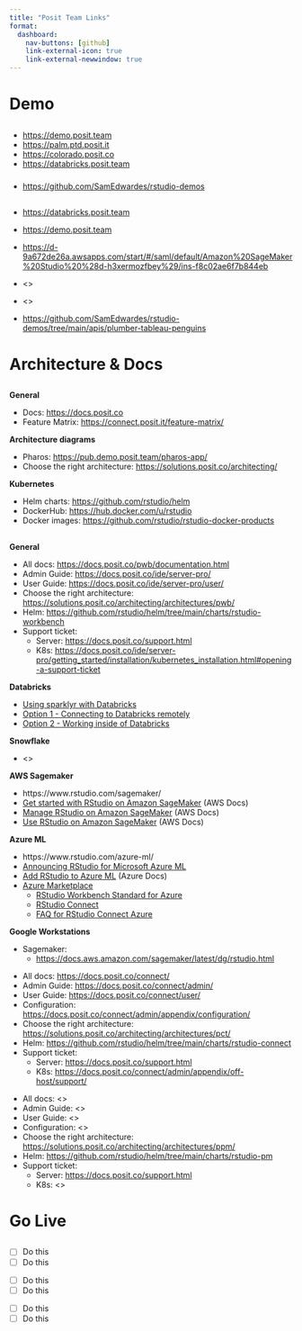 ```yaml
--- 
title: "Posit Team Links"
format: 
  dashboard:
    nav-buttons: [github]
    link-external-icon: true
    link-external-newwindow: true
---
```


# Demo

##

###

::: {.card title='Demo Environments'}
- <https://demo.posit.team>
- <https://palm.ptd.posit.it>
- <https://colorado.posit.co>
- <https://databricks.posit.team>
:::

###

::: {.card title='Code Examples'}
- <https://github.com/SamEdwardes/rstudio-demos>
:::

## {.tabset}

:::{.card title="Databricks"}
- <https://databricks.posit.team>
:::

:::{.card title="Snowflake"}
- <https://demo.posit.team>
:::

:::{.card title="Sagemaker"}
- <https://d-9a672de26a.awsapps.com/start/#/saml/default/Amazon%20SageMaker%20Studio%20%28d-h3xermozfbey%29/ins-f8c02ae6f7b844eb>
:::

:::{.card title="Azure ML"}
- <>
:::

:::{.card title="Google Workstations"}
- <>
:::

:::{.card title="Tableau"}
- <https://github.com/SamEdwardes/rstudio-demos/tree/main/apis/plumber-tableau-penguins>
:::

# Architecture & Docs

##

:::{.card title="General Docs"}

**General**

- Docs: <https://docs.posit.co>
- Feature Matrix: <https://connect.posit.it/feature-matrix/>

**Architecture diagrams**

- Pharos: <https://pub.demo.posit.team/pharos-app/>
- Choose the right architecture: <https://solutions.posit.co/architecting/>

**Kubernetes**

- Helm charts: <https://github.com/rstudio/helm>
- DockerHub: <https://hub.docker.com/u/rstudio>
- Docker images: <https://github.com/rstudio/rstudio-docker-products>
:::

## {.tabset}

:::{.card title="Workbench Docs"}
**General**

- All docs: <https://docs.posit.co/pwb/documentation.html>
- Admin Guide: <https://docs.posit.co/ide/server-pro/>
- User Guide: <https://docs.posit.co/ide/server-pro/user/>
- Choose the right architecture: <https://solutions.posit.co/architecting/architectures/pwb/>
- Helm: <https://github.com/rstudio/helm/tree/main/charts/rstudio-workbench>
- Support ticket:
    - Server: <https://docs.posit.co/support.html>
    - K8s: <https://docs.posit.co/ide/server-pro/getting_started/installation/kubernetes_installation.html#opening-a-support-ticket>

**Databricks**

- [Using sparklyr with Databricks](https://spark.rstudio.com/deployment/databricks-cluster.html)
- [Option 1 - Connecting to Databricks remotely](https://spark.rstudio.com/deployment/databricks-cluster-remote.html)
- [Option 2 - Working inside of Databricks](https://spark.rstudio.com/deployment/databricks-cluster-local.html)

**Snowflake**

- <>

**AWS Sagemaker**

- https://www.rstudio.com/sagemaker/
- [Get started with RStudio on Amazon SageMaker](https://aws.amazon.com/blogs/machine-learning/get-started-with-rstudio-on-amazon-sagemaker/) (AWS Docs)
- [Manage RStudio on Amazon SageMaker](https://docs.aws.amazon.com/sagemaker/latest/dg/rstudio-manage.html) (AWS Docs)
- [Use RStudio on Amazon SageMaker](https://docs.aws.amazon.com/sagemaker/latest/dg/rstudio-use.html) (AWS Docs)

**Azure ML**

- https://www.rstudio.com/azure-ml/
- [Announcing RStudio for Microsoft Azure ML](https://cloud.rstudio.com/blog/announcing-rstudio-for-azure-ml/)
- [Add RStudio to Azure ML](https://docs.microsoft.com/en-us/azure/machine-learning/how-to-create-manage-compute-instance?tabs=python#add-custom-applications-such-as-rstudio-preview) (Azure Docs)
- [Azure Marketplace](https://azuremarketplace.microsoft.com/en-us/marketplace/apps?search=RStudio&page=1)
    - [RStudio Workbench Standard for Azure](https://azuremarketplace.microsoft.com/en-us/marketplace/apps/rstudio-5237862.rstudioserverprostandard)
    - [RStudio Connect](https://azuremarketplace.microsoft.com/en-us/marketplace/apps/rstudio-5237862.rstudio-connect)
    - [FAQ for RStudio Connect Azure](https://support.rstudio.com/hc/en-us/articles/360022703493-FAQ-for-RStudio-Connect-Azure)

**Google Workstations**

- Sagemaker:
    - <https://docs.aws.amazon.com/sagemaker/latest/dg/rstudio.html>
:::


:::{.card title="Connect Docs"}
- All docs: <https://docs.posit.co/connect/>
- Admin Guide: <https://docs.posit.co/connect/admin/>
- User Guide: <https://docs.posit.co/connect/user/>
- Configuration: <https://docs.posit.co/connect/admin/appendix/configuration/>
- Choose the right architecture: <https://solutions.posit.co/architecting/architectures/pct/>
- Helm: <https://github.com/rstudio/helm/tree/main/charts/rstudio-connect>
- Support ticket:
    - Server: <https://docs.posit.co/support.html>
    - K8s: <https://docs.posit.co/connect/admin/appendix/off-host/support/>
:::

:::{.card title="Pacakge Manager Docs"}
- All docs: <>
- Admin Guide: <>
- User Guide: <>
- Configuration: <>
- Choose the right architecture: <https://solutions.posit.co/architecting/architectures/ppm/>
- Helm: <https://github.com/rstudio/helm/tree/main/charts/rstudio-pm>
- Support ticket:
    - Server: <https://docs.posit.co/support.html>
    - K8s: <>
:::

# Go Live

## {.tabset}

:::{.card title="Workbench"}
- [ ] Do this
- [ ] Do this
:::

:::{.card title="Connect"}
- [ ] Do this
- [ ] Do this
:::

:::{.card title="Package Manager"}
- [ ] Do this
- [ ] Do this
:::

